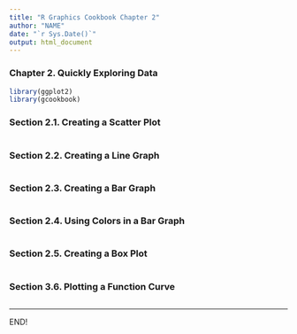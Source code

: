 ```yaml
---
title: "R Graphics Cookbook Chapter 2"
author: "NAME"
date: "`r Sys.Date()`"
output: html_document
---
```


### Chapter 2. Quickly Exploring Data

```r
library(ggplot2)
library(gcookbook)
```

### Section 2.1. Creating a Scatter Plot

```r
 
```

### Section 2.2. Creating a Line Graph

```r

```

### Section 2.3. Creating a Bar Graph

```r

```

### Section 2.4. Using Colors in a Bar Graph

```r
 
```

### Section 2.5. Creating a Box Plot

```r

```

### Section 3.6. Plotting a Function Curve

```r

```


<hr>
END!